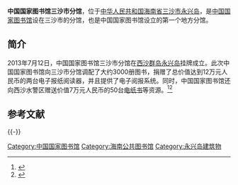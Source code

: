 '''中国国家图书馆三沙市分馆'''，位于[[中华人民共和国|中华人民共和国]][[海南省|海南省]][[三沙市|三沙市]][[永兴岛|永兴岛]]，是[[中国国家图书馆|中国国家图书馆]]设在三沙市的分馆，也是中国国家图书馆设立的第一个地方分馆。

==简介==
2013年7月12日，中国国家图书馆三沙市分馆在[[西沙群岛|西沙群岛]][[永兴岛|永兴岛]]挂牌成立。此次中国国家图书馆向三沙市分馆调配了大约3000册图书，捐赠了总价值达到12万元人民币的两台电子报纸阅读器，并且提供了电子阅报系统。同时，中国国家图书馆还向西沙水警区赠送价值7万元人民币的50台[[电纸书|电纸书]]等资源。<ref>{{Cite web |url=http://www.nlc.gov.cn/dsb_zx/gtxw/201307/t20130730_76161.htm |title=国家图书馆首家地方分馆三沙市分馆挂牌成立，中国国家图书馆 中国国家数字图书馆，2013-07-30 |access-date=2014-09-30 |archive-url=https://web.archive.org/web/20141006073022/http://www.nlc.gov.cn/dsb_zx/gtxw/201307/t20130730_76161.htm |archive-date=2014-10-06 |dead-url=yes }}</ref><ref>{{Cite web |url=http://www.hq.xinhuanet.com/sansha/2013-07/12/c_116514377.htm |title=国家图书馆首家地方分馆在三沙挂牌成立，新华网，2013-07-12 |accessdate=2014-09-30 |archive-date=2013-09-22 |archive-url=https://web.archive.org/web/20130922223630/http://www.hq.xinhuanet.com/sansha/2013-07/12/c_116514377.htm |dead-url=no }}</ref>

== 参考文献 ==
{{Reflist}}

{{-}}
{{永兴岛}}

[[Category:中国国家图书馆|Category:中国国家图书馆]]
[[Category:海南公共图书馆|Category:海南公共图书馆]]
[[Category:永兴岛建筑物|Category:永兴岛建筑物]]
